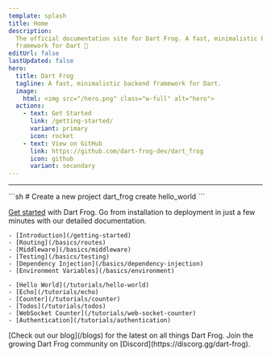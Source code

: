 ```yaml
---
template: splash
title: Home
description:
  The official documentation site for Dart Frog. A fast, minimalistic backend
  framework for Dart 🎯
editUrl: false
lastUpdated: false
hero:
  title: Dart Frog
  tagline: A fast, minimalistic backend framework for Dart.
  image:
    html: <img src="/hero.png" class="w-full" alt="hero">
  actions:
    - text: Get Started
      link: /getting-started/
      variant: primary
      icon: rocket
    - text: View on GitHub
      link: https://github.com/dart-frog-dev/dart_frog
      icon: github
      variant: secondary
---
```



<hr />

<CardGrid>

<SplitCard title="Get Started" icon="rocket">
	```sh
	# Create a new project
	dart_frog create hello_world
	```

[Get started](/getting-started) with Dart Frog. Go from installation to
deployment in just a few minutes with our detailed documentation.

</SplitCard>

<ListCard title="Core Concepts" icon="information">

    - [Introduction](/getting-started)
    - [Routing](/basics/routes)
    - [Middleware](/basics/middleware)
    - [Testing](/basics/testing)
    - [Dependency Injection](/basics/dependency-injection)
    - [Environment Variables](/basics/environment)

</ListCard>

<ListCard title="Tutorials" icon="star">

    - [Hello World](/tutorials/hello-world)
    - [Echo](/tutorials/echo)
    - [Counter](/tutorials/counter)
    - [Todos](/tutorials/todos)
    - [WebSocket Counter](/tutorials/web-socket-counter)
    - [Authentication](/tutorials/authentication)

</ListCard>

<Card title="News" icon="open-book">
	[Check out our blog](/blogs) for the latest on all things Dart Frog.
</Card>

<Card title="Community" icon="discord">
	Join the growing Dart Frog community on
	[Discord](https://discorg.gg/dart-frog).
</Card>

</CardGrid>

<Discord />
